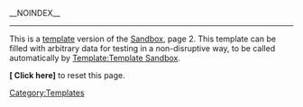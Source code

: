 <noinclude>
__NOINDEX__
----

This is a [[template]] version of the [[Sandbox]], page 2. This template can be filled with arbitrary data for testing in a non-disruptive way, to be called automatically by [[Template:Template Sandbox]].

'''<span class="plainlinks">[{{fullurl:{{FULLPAGENAME}}|oldid=61315&action=edit&summary=Reset&minor=yes}} Click here]</span>''' to reset this page.

[[Category:Templates]]
</noinclude>